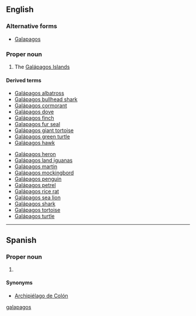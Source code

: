 ==English==

===Alternative forms===
*[[Galapagos]]

===Proper noun===
{{en-proper noun}}

# The [[Galápagos Islands]]

====Derived terms====
{{der-top}}
*[[Galápagos albatross]]
*[[Galápagos bullhead shark]]
*[[Galápagos cormorant]]
*[[Galápagos dove]]
*[[Galápagos finch]]
*[[Galapagos fur seal]]
*[[Galápagos giant tortoise]]
*[[Galápagos green turtle]]
*[[Galápagos hawk]]
{{der-mid}}
*[[Galápagos heron]]
*[[Galápagos land iguanas]]
*[[Galápagos martin]]
*[[Galápagos mockingbord]]
*[[Galápagos penguin]]
*[[Galápagos petrel]]
*[[Galápagos rice rat]]
*[[Galápagos sea lion]]
*[[Galápagos shark]]
*[[Galápagos tortoise]]
*[[Galápagos turtle]]
{{der-bottom}}

[[Category:English terms spelled with Á|galapagos]]

----

==Spanish==
===Proper noun===
{{es-proper noun}}

# {{l/en|Galápagos}}

====Synonyms====
* [[Archipiélago de Colón]]